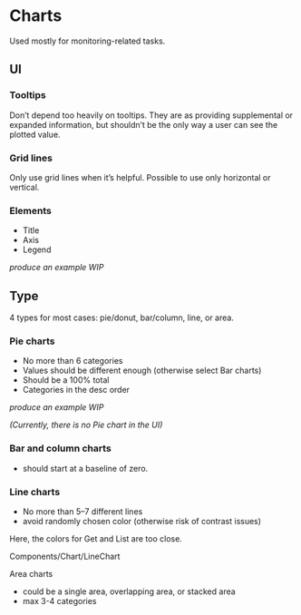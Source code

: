 
<Meta title="Guideline/Chart" />

# Charts

Used mostly for monitoring-related tasks.

## UI

### Tooltips

Don’t depend too heavily on tooltips. They are as providing supplemental or expanded information, but shouldn’t be the only way a user can see the plotted value.

### Grid lines

Only use grid lines when it’s helpful. Possible to use only horizontal or vertical.

### Elements

- Title
- Axis
- Legend

_produce an example WIP_

## Type

4 types for most cases: pie/donut, bar/column, line, or area.

### Pie charts

- No more than 6 categories
- Values should be different enough (otherwise select Bar charts)
- Should be a 100% total
- Categories in the desc order

_produce an example WIP_

_(Currently, there is no Pie chart in the UI)_

### Bar and column charts

- should start at a baseline of zero.

<ChartExample />

### Line charts

- No more than 5–7 different lines
- avoid randomly chosen color (otherwise risk of contrast issues)

Here, the colors for Get and List are too close.

Components/Chart/LineChart

Area charts

- could be a single area, overlapping area, or stacked area
- max 3-4 categories

<SuccessBanner />
